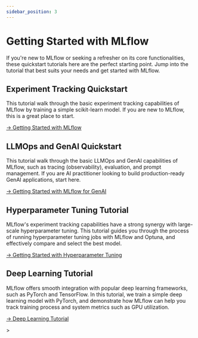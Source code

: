 ```yaml
---
sidebar_position: 3
---
```



# Getting Started with MLflow

If you're new to MLflow or seeking a refresher on its core functionalities, these
quickstart tutorials here are the perfect starting point. Jump into the tutorial that best suits your needs and get started with MLflow.


## Experiment Tracking Quickstart

This tutorial walk through the basic experiment tracking capabilities of MLflow by training a simple scikit-learn model. If you are new to MLflow, this is a great place to start.

[→ Getting Started with MLflow](/ml/getting-started/quickstart)

<Link href="/ml/getting-started/quickstart">
<ImageBox src="/images/tutorials/introductory/quickstart-tracking/quickstart-ui-home.png" alt="MLflow UI Home page" width="80%"/>
</Link>


## LLMOps and GenAI Quickstart

This tutorial walk through the basic LLMOps and GenAI capabilities of MLflow, such as tracing (observability), evaluation, and prompt management. If you are AI practitioner looking to build production-ready GenAI applications, start here.

[→ Getting Started with MLflow for GenAI](/genai/getting-started)

<Link href="/genai/getting-started">
<ImageBox src="/images/llms/tracing/tracing-top.gif" alt="MLflow GenAI Quickstart" width="80%" />
</Link>

## Hyperparameter Tuning Tutorial

MLflow's experiment tracking capabilities have a strong synergy with large-scale hyperparameter tuning. This tutorial guides you through the process of running hyperparameter tuning jobs with MLflow and Optuna, and effectively compare and select the best model.

[→ Getting Started with Hyperparameter Tuning](/ml/getting-started/hyperparameter-tuning)

<Link href="/ml/getting-started/hyperparameter-tuning">
  <ImageBox src="/images/tutorials/introductory/hyperparameter-tuning/ui-compare-metrics.png" alt="MLflow UI Comparison page" width="80%" />
</Link>


## Deep Learning Tutorial

MLflow offers smooth integration with popular deep learning frameworks, such as PyTorch and TensorFlow. In this tutorial, we train a simple deep learning model with PyTorch, and demonstrate how MLflow can help you track training process and system metrics such as GPU utilization.

[→ Deep Learning Tutorial](/ml/getting-started/deep-learning)


<Link href="/ml/getting-started/deep-learning">
  <ImageBox src="/images/tutorials/introductory/deep-learning/ui-model-metrics.png" alt="MLflow UI Model metrics page" width="80%" />
</Link>
>



